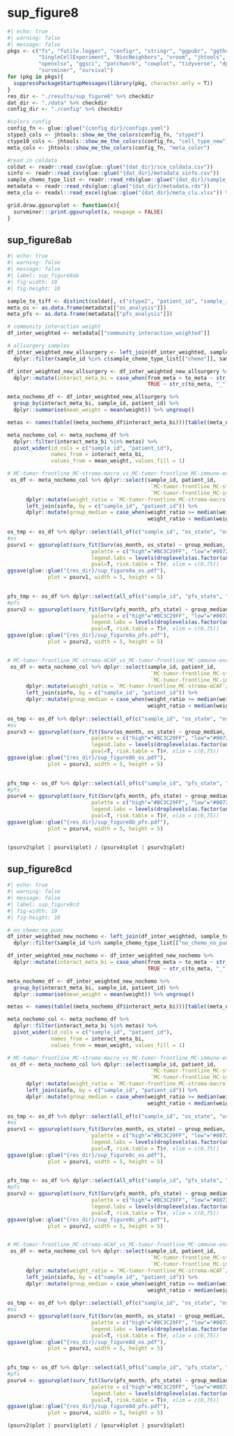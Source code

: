 # sup_figure8

```r
#| echo: true
#| warning: false
#| message: false 
pkgs <- c("fs", "futile.logger", "configr", "stringr", "ggpubr", "ggthemes", 
          "SingleCellExperiment", "BiocNeighbors", "vroom", "jhtools", "glue", 
          "openxlsx", "ggsci", "patchwork", "cowplot", "tidyverse", "dplyr", 
          "survminer", "survival")
for (pkg in pkgs){
  suppressPackageStartupMessages(library(pkg, character.only = T))
}
res_dir <- "./results/sup_figure8" %>% checkdir
dat_dir <- "./data" %>% checkdir
config_dir <- "./config" %>% checkdir

#colors config
config_fn <- glue::glue("{config_dir}/configs.yaml")
stype3_cols <- jhtools::show_me_the_colors(config_fn, "stype3")
ctype10_cols <- jhtools::show_me_the_colors(config_fn, "cell_type_new")
meta_cols <- jhtools::show_me_the_colors(config_fn, "meta_color")

#read in coldata
coldat <- readr::read_csv(glue::glue("{dat_dir}/sce_coldata.csv"))
sinfo <- readr::read_csv(glue::glue("{dat_dir}/metadata_sinfo.csv"))
sample_chemo_type_list <- readr::read_rds(glue::glue("{dat_dir}/sample_chemo_type_list.rds"))
metadata <- readr::read_rds(glue::glue("{dat_dir}/metadata.rds"))
meta_clu <- readxl::read_excel(glue::glue("{dat_dir}/meta_clu.xlsx")) %>% dplyr::select(-9)

grid.draw.ggsurvplot <- function(x){
  survminer:::print.ggsurvplot(x, newpage = FALSE)
}

```
## sup_figure8ab

```r
#| echo: true
#| warning: false
#| message: false 
#| label: sup_figure8ab
#| fig-width: 10
#| fig-height: 10

sample_to_tiff <- distinct(coldat[, c("stype2", "patient_id", "sample_id", "sample_tiff_id")])
meta_os <- as.data.frame(metadata[["os_analysis"]])
meta_pfs <- as.data.frame(metadata[["pfs_analysis"]])

# community interaction weight
df_inter_weighted <- metadata[["community_interaction_weighted"]] 

# allsurgery samples
df_inter_weighted_new_allsurgery <- left_join(df_inter_weighted, sample_to_tiff, by = "sample_tiff_id") %>%
  dplyr::filter(sample_id %in% c(sample_chemo_type_list[["chemo"]], sample_chemo_type_list[["no_chemo_no_punc"]]))

df_inter_weighted_new_allsurgery <- df_inter_weighted_new_allsurgery %>%
  dplyr::mutate(interact_meta_bi = case_when(from_meta > to_meta ~ str_c(from_meta, "_", to_meta),
                                             TRUE ~ str_c(to_meta, "_", from_meta)))

meta_nochemo_df <- df_inter_weighted_new_allsurgery %>%
  group_by(interact_meta_bi, sample_id, patient_id) %>%
  dplyr::summarise(mean_weight = mean(weight)) %>% ungroup()

metas <- names(table((meta_nochemo_df$interact_meta_bi)))[table((meta_nochemo_df$interact_meta_bi)) > 1]

meta_nochemo_col <- meta_nochemo_df %>% 
  dplyr::filter(interact_meta_bi %in% metas) %>%
  pivot_wider(id_cols = c("sample_id", "patient_id"),
              names_from = interact_meta_bi,
              values_from = mean_weight, values_fill = 1)

# MC-tumor-frontline_MC-stroma-macro_vs_MC-tumor-frontline_MC-immune-enriched
 os_df <- meta_nochemo_col %>% dplyr::select(sample_id, patient_id, 
                                              `MC-tumor-frontline_MC-stroma-macro`,
                                              `MC-tumor-frontline_MC-immune-enriched`) %>%
      dplyr::mutate(weight_ratio = `MC-tumor-frontline_MC-stroma-macro`/`MC-tumor-frontline_MC-immune-enriched`) %>%
      left_join(sinfo, by = c("sample_id", "patient_id")) %>%
      dplyr::mutate(group_median = case_when(weight_ratio >= median(weight_ratio) ~ "high", 
                                             weight_ratio < median(weight_ratio) ~ "low"))
 
os_tmp <- os_df %>% dplyr::select(all_of(c("sample_id", "os_state", "os_month", "group_median"))) %>% drop_na(os_month)
#os
psurv1 <- ggsurvplot(surv_fit(Surv(os_month, os_state) ~ group_median, data = os_tmp),
                           palette = c("high"="#BC3C29FF", "low"="#0072B5FF"),
                           legend.labs = levels(droplevels(as.factor(unlist(os_tmp[, "group_median"])))),
                           pval=T, risk.table = T)#, xlim = c(0,75))
ggsave(glue::glue("{res_dir}/sup_figure8a_os.pdf"),
             plot = psurv1, width = 5, height = 5)
      

pfs_tmp <- os_df %>% dplyr::select(all_of(c("sample_id", "pfs_state", "pfs_month", "group_median"))) %>% drop_na(pfs_month)
#pfs
psurv2 <- ggsurvplot(surv_fit(Surv(pfs_month, pfs_state) ~ group_median, data = pfs_tmp),
                           palette = c("high"="#BC3C29FF", "low"="#0072B5FF"),
                           legend.labs = levels(droplevels(as.factor(unlist(pfs_tmp[, "group_median"])))),
                           pval=T, risk.table = T)#, xlim = c(0,75))
ggsave(glue::glue("{res_dir}/sup_figure8a_pfs.pdf"),
             plot = psurv2, width = 5, height = 5)


# MC-tumor-frontline_MC-stroma-mCAF_vs_MC-tumor-frontline_MC-immune-enriched
 os_df <- meta_nochemo_col %>% dplyr::select(sample_id, patient_id, 
                                              `MC-tumor-frontline_MC-stroma-mCAF`,
                                              `MC-tumor-frontline_MC-immune-enriched`) %>%
      dplyr::mutate(weight_ratio = `MC-tumor-frontline_MC-stroma-mCAF`/`MC-tumor-frontline_MC-immune-enriched`) %>%
      left_join(sinfo, by = c("sample_id", "patient_id")) %>%
      dplyr::mutate(group_median = case_when(weight_ratio >= median(weight_ratio) ~ "high", 
                                             weight_ratio < median(weight_ratio) ~ "low"))
 
os_tmp <- os_df %>% dplyr::select(all_of(c("sample_id", "os_state", "os_month", "group_median"))) %>% drop_na(os_month)
#os
psurv3 <- ggsurvplot(surv_fit(Surv(os_month, os_state) ~ group_median, data = os_tmp),
                           palette = c("high"="#BC3C29FF", "low"="#0072B5FF"),
                           legend.labs = levels(droplevels(as.factor(unlist(os_tmp[, "group_median"])))),
                           pval=T, risk.table = T)#, xlim = c(0,75))
ggsave(glue::glue("{res_dir}/sup_figure8b_os.pdf"),
             plot = psurv3, width = 5, height = 5)
      

pfs_tmp <- os_df %>% dplyr::select(all_of(c("sample_id", "pfs_state", "pfs_month", "group_median"))) %>% drop_na(pfs_month)
#pfs
psurv4 <- ggsurvplot(surv_fit(Surv(pfs_month, pfs_state) ~ group_median, data = pfs_tmp),
                           palette = c("high"="#BC3C29FF", "low"="#0072B5FF"),
                           legend.labs = levels(droplevels(as.factor(unlist(pfs_tmp[, "group_median"])))),
                           pval=T, risk.table = T)#, xlim = c(0,75))
ggsave(glue::glue("{res_dir}/sup_figure8b_pfs.pdf"),
             plot = psurv4, width = 5, height = 5)


(psurv2$plot | psurv1$plot) / (psurv4$plot | psurv3$plot)

```

## sup_figure8cd

```r
#| echo: true
#| warning: false
#| message: false 
#| label: sup_figure8cd
#| fig-width: 10
#| fig-height: 10

# no_chemo_no_punc
df_inter_weighted_new_nochemo <- left_join(df_inter_weighted, sample_to_tiff, by = "sample_tiff_id") %>%
  dplyr::filter(sample_id %in% sample_chemo_type_list[["no_chemo_no_punc"]])

df_inter_weighted_new_nochemo <- df_inter_weighted_new_nochemo %>%
  dplyr::mutate(interact_meta_bi = case_when(from_meta > to_meta ~ str_c(from_meta, "_", to_meta),
                                             TRUE ~ str_c(to_meta, "_", from_meta)))

meta_nochemo_df <- df_inter_weighted_new_nochemo %>%
  group_by(interact_meta_bi, sample_id, patient_id) %>%
  dplyr::summarise(mean_weight = mean(weight)) %>% ungroup()

metas <- names(table((meta_nochemo_df$interact_meta_bi)))[table((meta_nochemo_df$interact_meta_bi)) > 1]

meta_nochemo_col <- meta_nochemo_df %>% 
  dplyr::filter(interact_meta_bi %in% metas) %>%
  pivot_wider(id_cols = c("sample_id", "patient_id"),
              names_from = interact_meta_bi,
              values_from = mean_weight, values_fill = 1)

# MC-tumor-frontline_MC-stroma-macro_vs_MC-tumor-frontline_MC-immune-enriched
 os_df <- meta_nochemo_col %>% dplyr::select(sample_id, patient_id, 
                                              `MC-tumor-frontline_MC-stroma-macro`,
                                              `MC-tumor-frontline_MC-immune-enriched`) %>%
      dplyr::mutate(weight_ratio = `MC-tumor-frontline_MC-stroma-macro`/`MC-tumor-frontline_MC-immune-enriched`) %>%
      left_join(sinfo, by = c("sample_id", "patient_id")) %>%
      dplyr::mutate(group_median = case_when(weight_ratio >= median(weight_ratio) ~ "high", 
                                             weight_ratio < median(weight_ratio) ~ "low"))
 
os_tmp <- os_df %>% dplyr::select(all_of(c("sample_id", "os_state", "os_month", "group_median"))) %>% drop_na(os_month)
#os
psurv1 <- ggsurvplot(surv_fit(Surv(os_month, os_state) ~ group_median, data = os_tmp),
                           palette = c("high"="#BC3C29FF", "low"="#0072B5FF"),
                           legend.labs = levels(droplevels(as.factor(unlist(os_tmp[, "group_median"])))),
                           pval=T, risk.table = T)#, xlim = c(0,75))
ggsave(glue::glue("{res_dir}/sup_figure8c_os.pdf"),
             plot = psurv1, width = 5, height = 5)
      

pfs_tmp <- os_df %>% dplyr::select(all_of(c("sample_id", "pfs_state", "pfs_month", "group_median"))) %>% drop_na(pfs_month)
#pfs
psurv2 <- ggsurvplot(surv_fit(Surv(pfs_month, pfs_state) ~ group_median, data = pfs_tmp),
                           palette = c("high"="#BC3C29FF", "low"="#0072B5FF"),
                           legend.labs = levels(droplevels(as.factor(unlist(pfs_tmp[, "group_median"])))),
                           pval=T, risk.table = T)#, xlim = c(0,75))
ggsave(glue::glue("{res_dir}/sup_figure8c_pfs.pdf"),
             plot = psurv2, width = 5, height = 5)


# MC-tumor-frontline_MC-stroma-mCAF_vs_MC-tumor-frontline_MC-immune-enriched
 os_df <- meta_nochemo_col %>% dplyr::select(sample_id, patient_id, 
                                              `MC-tumor-frontline_MC-stroma-mCAF`,
                                              `MC-tumor-frontline_MC-immune-enriched`) %>%
      dplyr::mutate(weight_ratio = `MC-tumor-frontline_MC-stroma-mCAF`/`MC-tumor-frontline_MC-immune-enriched`) %>%
      left_join(sinfo, by = c("sample_id", "patient_id")) %>%
      dplyr::mutate(group_median = case_when(weight_ratio >= median(weight_ratio) ~ "high", 
                                             weight_ratio < median(weight_ratio) ~ "low"))
 
os_tmp <- os_df %>% dplyr::select(all_of(c("sample_id", "os_state", "os_month", "group_median"))) %>% drop_na(os_month)
#os
psurv3 <- ggsurvplot(surv_fit(Surv(os_month, os_state) ~ group_median, data = os_tmp),
                           palette = c("high"="#BC3C29FF", "low"="#0072B5FF"),
                           legend.labs = levels(droplevels(as.factor(unlist(os_tmp[, "group_median"])))),
                           pval=T, risk.table = T)#, xlim = c(0,75))
ggsave(glue::glue("{res_dir}/sup_figure8d_os.pdf"),
             plot = psurv3, width = 5, height = 5)
      

pfs_tmp <- os_df %>% dplyr::select(all_of(c("sample_id", "pfs_state", "pfs_month", "group_median"))) %>% drop_na(pfs_month)
#pfs
psurv4 <- ggsurvplot(surv_fit(Surv(pfs_month, pfs_state) ~ group_median, data = pfs_tmp),
                           palette = c("high"="#BC3C29FF", "low"="#0072B5FF"),
                           legend.labs = levels(droplevels(as.factor(unlist(pfs_tmp[, "group_median"])))),
                           pval=T, risk.table = T)#, xlim = c(0,75))
ggsave(glue::glue("{res_dir}/sup_figure8d_pfs.pdf"),
             plot = psurv4, width = 5, height = 5)

(psurv2$plot | psurv1$plot) / (psurv4$plot | psurv3$plot)

```

